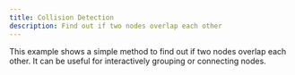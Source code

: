 ```yaml
---
title: Collision Detection
description: Find out if two nodes overlap each other
---
```



<ExampleLayout>
This example shows a simple method to find out if two nodes overlap each other. It can be useful for interactively grouping or connecting nodes.

<RemoteCodeViewer
  route="examples/interaction/collision-detection"
  framework="react"
/>

</ExampleLayout>
